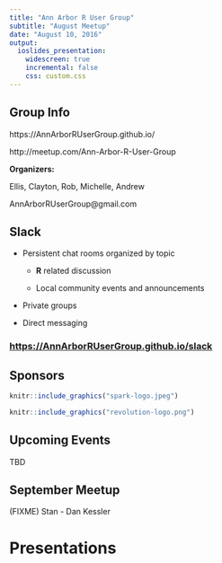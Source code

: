 ```yaml
---
title: "Ann Arbor R User Group"
subtitle: "August Meetup"
date: "August 10, 2016"
output:
  ioslides_presentation:
    widescreen: true
    incremental: false
    css: custom.css
---
```


## Group Info {.reallybig}

https://AnnArborRUserGroup.github.io/

http://meetup.com/Ann-Arbor-R-User-Group

**Organizers:**

Ellis, Clayton, Rob, Michelle, Andrew

AnnArborRUserGroup@gmail.com

## Slack {.bigger}

* Persistent chat rooms organized by topic

    + **R** related discussion

    + Local community events and announcements

* Private groups

* Direct messaging

### **[https://AnnArborRUserGroup.github.io/slack](https://AnnArborRUserGroup.github.io/slack)**


## Sponsors

```r
knitr::include_graphics("spark-logo.jpeg")
```

```r
knitr::include_graphics("revolution-logo.png")
```


## Upcoming Events {.bigger}

TBD

## September Meetup {.reallybig}

(FIXME) Stan - Dan Kessler

# Presentations

